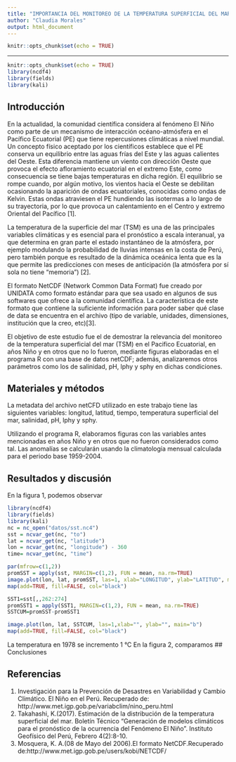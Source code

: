 ```yaml
---
title: "IMPORTANCIA DEL MONITOREO DE LA TEMPERATURA SUPERFICIAL DEL MAR EN EL PACIFICO ECUATORIAL"
author: "Claudia Morales"
output: html_document
---
```

```r
knitr::opts_chunk$set(echo = TRUE)
```
---
```r
knitr::opts_chunk$set(echo = TRUE)
library(ncdf4)
library(fields)
library(kali)
```

## Introducción
En la actualidad, la comunidad científica considera al fenómeno El Niño como parte de un mecanismo de interacción océano-atmósfera en el Pacífico Ecuatorial (PE) que tiene repercusiones climáticas a nivel mundial. Un concepto físico aceptado por los científicos establece que el PE conserva un equilibrio entre las aguas frías del Este y las aguas calientes del Oeste. Esta diferencia mantiene un viento con dirección Oeste que provoca el efecto afloramiento ecuatorial en el extremo Este, como consecuencia se tiene bajas temperaturas en dicha región. El equilibrio se rompe cuando, por algún motivo, los vientos hacia el Oeste se debilitan ocasionando la aparición de ondas ecuatoriales, conocidas como ondas de Kelvin. Estas ondas atraviesen el PE hundiendo las isotermas a lo largo de su trayectoria, por lo que provoca un calentamiento en el Centro y extremo Oriental del Pacífico [1].  

La temperatura de la superficie del mar (TSM) es una de las principales variables climáticas y es esencial para el pronóstico a escala interanual, ya que determina en gran parte el estado instantáneo de la atmósfera, por ejemplo modulando la probabilidad de lluvias intensas en la costa de Perú, pero también porque es resultado de la dinámica oceánica lenta que es la que permite las predicciones con meses de anticipación (la atmósfera por sí sola no tiene “memoria”) [2].

El formato NetCDF (Network Common Data Format) fue creado por UNIDATA como formato estándar para que sea usado en algunos de sus softwares que ofrece a la comunidad científica. La característica de este formato que contiene la suficiente información para poder saber qué clase de data se encuentra en el archivo (tipo de variable, unidades, dimensiones, institución que la creo, etc)[3]. 

El objetivo de este estudio fue el de demostrar la relevancia del monitoreo de la temperatura superficial del mar (TSM) en el Pacifico Ecuatorial, en años Niño y en otros que no lo fueron, mediante figuras elaboradas en el programa R con una base de datos netCDF; además, analizaremos otros parámetros como los de salinidad, pH, lphy y sphy en dichas condiciones. 

## Materiales y métodos
La metadata del archivo netCFD utilizado en este trabajo tiene las siguientes variables: longitud, latitud, tiempo, temperatura superficial del mar, salinidad, pH, lphy y sphy. 

Utilizando el programa R, elaboramos figuras con las variables antes mencionadas en años Niño y en otros que no fueron considerados como tal. Las anomalías se calcularán usando la climatología mensual calculada para el periodo base 1959-2004.

## Resultados y discusión
En la figura 1, podemos observar


```r
library(ncdf4)
library(fields)
library(kali)
nc = nc_open("datos/sst.nc4")
sst = ncvar_get(nc, "to")
lat = ncvar_get(nc, "latitude")
lon = ncvar_get(nc, "longitude") - 360
time= ncvar_get(nc, "time")

par(mfrow=c(1,2))
promSST = apply(sst, MARGIN=c(1,2), FUN = mean, na.rm=TRUE)
image.plot(lon, lat, promSST, las=1, xlab="LONGITUD", ylab="LATITUD", main="a")
map(add=TRUE, fill=FALSE, col="black")

SST1=sst[,,262:274]
promSST1 = apply(SST1, MARGIN=c(1,2), FUN = mean, na.rm=TRUE)
SSTCUM=promSST-promSST1

image.plot(lon, lat, SSTCUM, las=1,xlab="", ylab="", main="b")
map(add=TRUE, fill=FALSE, col="black")

```


La temperatura en 1978 se incremento 1 °C
En la figura 2, comparamos 
## Conclusiones

## Referencias

1. Investigación para la Prevención de Desastres en Variabilidad y Cambio Climático. El Niño en el Perú. Recuperado de: http://www.met.igp.gob.pe/variabclim/nino_peru.html
2. Takahashi, K.(2017). Estimación de la distribución de la temperatura superficial del mar. Boletín Técnico "Generación de modelos climáticos para el pronóstico de la ocurrencia del Fenómeno El Niño". Instituto Geofísico del Perú, Febrero 4(2):8-10.
3. Mosquera, K. A.(08 de Mayo del 2006).El formato NetCDF.Recuperado de:http://www.met.igp.gob.pe/users/kobi/NETCDF/

